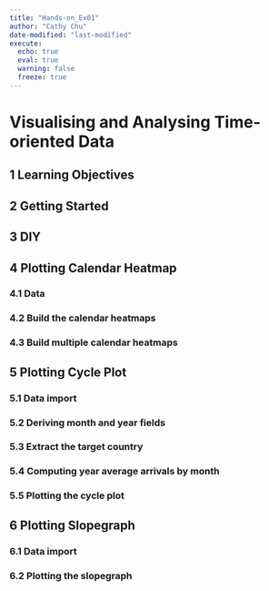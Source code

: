 ```yaml
---
title: "Hands-on_Ex01"
author: "Cathy Chu"
date-modified: "last-modified" 
execute:
  echo: true 
  eval: true 
  warning: false 
  freeze: true  
---
```


# **Visualising and Analysing Time-oriented Data**

## 1 Learning Objectives

## 2 Getting Started

## 3 DIY

## 4 Plotting Calendar Heatmap

### 4.1 Data

### 4.2 Build the calendar heatmaps

### 4.3 Build multiple calendar heatmaps

## 5 Plotting Cycle Plot

### 5.1 Data import

### 5.2 Deriving month and year fields

### 5.3 Extract the target country

### 5.4 Computing year average arrivals by month

### 5.5 Plotting the cycle plot

## 6 Plotting Slopegraph

### 6.1 Data import

### 6.2 Plotting the slopegraph
